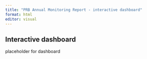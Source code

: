 ```yaml
---
title: "PRB Annual Monitoring Report - interactive dashboard"
format: html
editor: visual
---
```


## Interactive dashboard

placeholder for dashboard